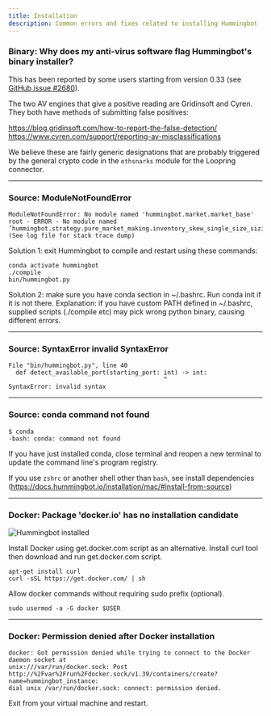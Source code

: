 ```yaml
---
title: Installation
description: Common errors and fixes related to installing Hummingbot
---
```


### Binary: Why does my anti-virus software flag Hummingbot's binary installer?

This has been reported by some users starting from version 0.33 (see [GitHub issue #2680](https://github.com/CoinAlpha/hummingbot/issues/2680)).

The two AV engines that give a positive reading are Gridinsoft and Cyren. They both have methods of submitting false positives:

https://blog.gridinsoft.com/how-to-report-the-false-detection/ https://www.cyren.com/support/reporting-av-misclassifications

We believe these are fairly generic designations that are probably triggered by the general crypto code in the `ethsnarks` module for the Loopring connector.

---

### Source: ModuleNotFoundError

```
ModuleNotFoundError: No module named 'hummingbot.market.market_base'
root - ERROR - No module named
‘hummingbot.strategy.pure_market_making.inventory_skew_single_size_sizing_delegate’
(See log file for stack trace dump)
```

Solution 1: exit Hummingbot to compile and restart using these commands:

```
conda activate hummingbot
./compile
bin/hummingbot.py
```

Solution 2: make sure you have conda section in ~/.bashrc. Run conda init if it is not there. Explanation: if you have custom PATH defined in ~/.bashrc, supplied scripts (./compile etc) may pick wrong python binary, causing different errors.

---

### Source: SyntaxError invalid SyntaxError

```
File "bin/hummingbot.py", line 40
  def detect_available_port(starting_port: int) -> int:
                                           ^
SyntaxError: invalid syntax
```

---

### Source: conda command not found

```
$ conda
-bash: conda: command not found
```

If you have just installed conda, close terminal and reopen a new terminal to update the command line's program registry.

If you use `zshrc` or another shell other than `bash`, see install dependencies (https://docs.hummingbot.io/installation/mac/#install-from-source)

---

### Docker: Package 'docker.io' has no installation candidate

![Hummingbot installed](/img/package-docker-io.png)

Install Docker using get.docker.com script as an alternative. Install curl tool then download and run get.docker.com script.

```
apt-get install curl
curl -sSL https://get.docker.com/ | sh

```

Allow docker commands without requiring sudo prefix (optional).

```
sudo usermod -a -G docker $USER
```

---

### Docker: Permission denied after Docker installation

```
docker: Got permission denied while trying to connect to the Docker daemon socket at
unix:///var/run/docker.sock: Post
http://%2Fvar%2Frun%2Fdocker.sock/v1.39/containers/create?name=hummingbot_instance:
dial unix /var/run/docker.sock: connect: permission denied.
```

Exit from your virtual machine and restart.
